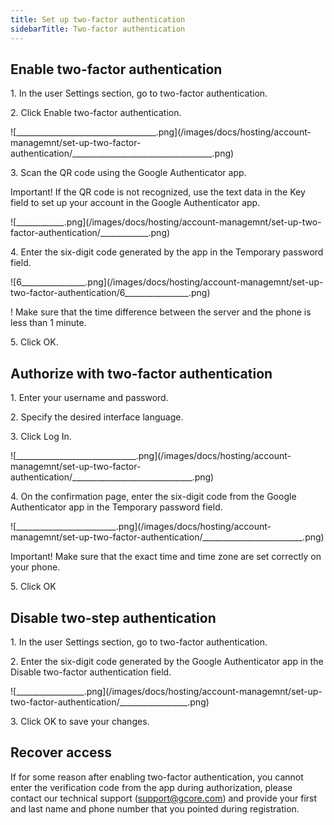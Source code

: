 ---
title: Set up two-factor authentication
sidebarTitle: Two-factor authentication
---

## Enable two-factor authentication

1\. In the user Settings section, go to two-factor authentication.

2\. Click Enable two-factor authentication.


<Frame>![___________________________________.png](/images/docs/hosting/account-managemnt/set-up-two-factor-authentication/___________________________________.png)</Frame>



3\. Scan the QR code using the Google Authenticator app.

Important! If the QR code is not recognized, use the text data in the Key field to set up your account in the Google Authenticator app.


<Frame>![____________.png](/images/docs/hosting/account-managemnt/set-up-two-factor-authentication/____________.png)</Frame>



4\. Enter the six-digit code generated by the app in the Temporary password field.


<Frame>![6________________.png](/images/docs/hosting/account-managemnt/set-up-two-factor-authentication/6________________.png)</Frame>



! Make sure that the time difference between the server and the phone is less than 1 minute.

5\. Click OK.

## Authorize with two-factor authentication

1\. Enter your username and password.

2\. Specify the desired interface language.

3\. Click Log In.


<Frame>![______________________________.png](/images/docs/hosting/account-managemnt/set-up-two-factor-authentication/______________________________.png)</Frame>



4\. On the confirmation page, enter the six-digit code from the Google Authenticator app in the Temporary password field.


<Frame>![_________________________.png](/images/docs/hosting/account-managemnt/set-up-two-factor-authentication/_________________________.png)</Frame>



Important! Make sure that the exact time and time zone are set correctly on your phone.

5\. Click OK

## Disable two-step authentication

1\. In the user Settings section, go to two-factor authentication.

2\. Enter the six-digit code generated by the Google Authenticator app in the Disable two-factor authentication field.


<Frame>![_________________.png](/images/docs/hosting/account-managemnt/set-up-two-factor-authentication/_________________.png)</Frame>



3\. Click OK to save your changes.

## Recover access

If for some reason after enabling two-factor authentication, you cannot enter the verification code from the app during authorization, please contact our technical support ([support@gcore.com](mailto:support@gcore.com)) and provide your first and last name and phone number that you pointed during registration.
